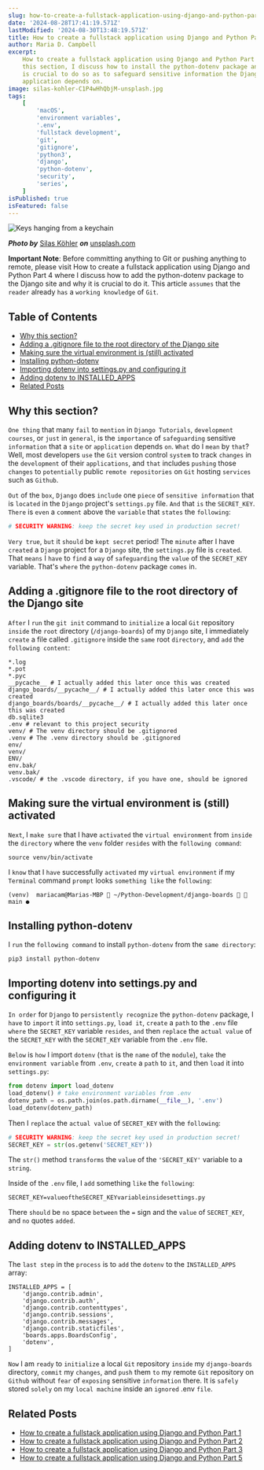 ```yaml
---
slug: how-to-create-a-fullstack-application-using-django-and-python-part-4
date: '2024-08-28T17:41:19.571Z'
lastModified: '2024-08-30T13:48:19.571Z'
title: How to create a fullstack application using Django and Python Part 4
author: Maria D. Campbell
excerpt:
    How to create a fullstack application using Django and Python Part 4. In
    this section, I discuss how to install the python-dotenv package and why it
    is crucial to do so as to safeguard sensitive information the Django
    application depends on.
image: silas-kohler-C1P4wHhQbjM-unsplash.jpg
tags:
    [
        'macOS',
        'environment variables',
        '.env',
        'fullstack development',
        'git',
        'gitignore',
        'python3',
        'django',
        'python-dotenv',
        'security',
        'series',
    ]
isPublished: true
isFeatured: false
---
```


![Keys hanging from a keychain](silas-kohler-C1P4wHhQbjM-unsplash.jpg)

**_Photo by_**
[Silas Köhler](https://unsplash.com/photos/black-skeleton-keys-C1P4wHhQbjM)
**_on_**
[unsplash.com](https://unsplash.com/photos/black-skeleton-keys-C1P4wHhQbjM)

**Important Note**: Before committing anything to Git or pushing anything to
remote, please visit How to create a fullstack application using Django and
Python Part 4 where I discuss how to add the python-dotenv package to the Django
site and why it is crucial to do it. This article `assumes` that the `reader`
already `has` a `working knowledge` of `Git`.

## Table of Contents

-   [Why this section?](#why-this-section)
-   [Adding a .gitignore file to the root directory of the Django site](#adding-a-gitignore-file-to-the-root-directory-of-the-django-site)
-   [Making sure the virtual environment is (still) activated](#making-sure-the-virtual-environment-is-still-activated)
-   [Installing python-dotenv](#installing-python-dotenv)
-   [Importing dotenv into settings.py and configuring it](#importing-dotenv-into-settingspy-and-configuring-it)
-   [Adding dotenv to INSTALLED_APPS](#adding-dotenv-to-installed-apps)
-   [Related Posts](#related-posts)

## Why this section?

`One thing` that many `fail` to `mention` in `Django Tutorials`,
`development courses`, or `just` in `general`, is the `importance` of
`safeguarding` sensitive `information` that a `site` or `application` depends
`on`. `What` do I `mean` by `that`? Well, most developers `use` the `Git`
version control `system` to track `changes` in the `development` of their
`applications`, and `that` includes `pushing` those `changes` to `potentially`
public `remote repositories` on `Git` hosting `services` such as `Github`.

`Out` of the `box`, `Django` does `include` one `piece` of
`sensitive information` that is `located` in the `Django` project's
`settings.py` file. `And` that `is` the `SECRET_KEY`. `There` is `even` a
`comment` above the `variable` that `states` the `following`:

```python
# SECURITY WARNING: keep the secret key used in production secret!
```

`Very true`, `but` it `should` be `kept secret` period! The `minute` after I
have `created` a `Django` project for a `Django` site, the `settings.py` file is
`created`. That `means` I `have` to `find` a `way` of `safeguarding` the `value`
of the `SECRET_KEY` variable. That's `where` the `python-dotenv` package `comes`
in.

## Adding a .gitignore file to the root directory of the Django site

`After` I `run` the `git init` command to `initialize` a local `Git` repository
`inside` the `root` directory (`/django-boards`) of my `Django` site, I
immediately `create` a file called `.gitignore` inside the `same` root
`directory`, and `add` the `following content`:

```shell
*.log
*.pot
*.pyc
__pycache__ # I actually added this later once this was created
django_boards/__pycache__/ # I actually added this later once this was created
django_boards/boards/__pycache__/ # I actually added this later once this was created
db.sqlite3
.env # relevant to this project security
venv/ # The venv directory should be .gitignored
.venv # The .venv directory should be .gitignored
env/
venv/
ENV/
env.bak/
venv.bak/
.vscode/ # the .vscode directory, if you have one, should be ignored
```

## Making sure the virtual environment is (still) activated

`Next`, I `make sure` that I have `activated` the `virtual environment` from
`inside` the `directory` where the `venv` folder `resides` with the
`following command`:

```shell
source venv/bin/activate
```

I `know` that I `have` successfully `activated` my `virtual environment` if my
`Terminal` command `prompt` looks `something like` the `following`:

```shell
(venv)  mariacam@Marias-MBP  ~/Python-Development/django-boards   main ●
```

## Installing python-dotenv

I `run` the `following command` to install `python-dotenv` from the
`same directory`:

```shell
pip3 install python-dotenv
```

## Importing dotenv into settings.py and configuring it

`In order` for `Django` to `persistently recognize` the `python-dotenv` package,
I `have` to `import` it into `settings.py`, `load it`, `create` a `path` to the
`.env` file `where` the `SECRET_KEY` variable `resides`, `and` then `replace`
the `actual value` of the `SECRET_KEY` with the `SECRET_KEY` variable from the
`.env` file.

`Below` is `how` I import `dotenv` (`that` is the `name` of the `module`),
`take` the `environment variable` from `.env`, `create` a `path` to `it`, and
then `load` it into `settings.py`:

```python
from dotenv import load_dotenv
load_dotenv() # take environment variables from .env
dotenv_path = os.path.join(os.path.dirname(__file__), '.env')
load_dotenv(dotenv_path)
```

Then I `replace` the `actual value` of `SECRET_KEY` with the `following`:

```python
# SECURITY WARNING: keep the secret key used in production secret!
SECRET_KEY = str(os.getenv('SECRET_KEY'))
```

The `str()` method `transforms` the `value` of the `'SECRET_KEY'` variable to a
`string`.

Inside of the `.env` file, I `add` something `like` the `following`:

```shell
SECRET_KEY=valueoftheSECRET_KEYvariableinsidesettings.py
```

There `should` be `no` space `between` the `=` sign and the `value` of
`SECRET_KEY`, and `no` quotes `added`.

## Adding dotenv to INSTALLED_APPS

The `last step` in the `process` is to `add` the `dotenv` to the
`INSTALLED_APPS` array:

```shell
INSTALLED_APPS = [
    'django.contrib.admin',
    'django.contrib.auth',
    'django.contrib.contenttypes',
    'django.contrib.sessions',
    'django.contrib.messages',
    'django.contrib.staticfiles',
    'boards.apps.BoardsConfig',
    'dotenv',
]
```

`Now` I am `ready` to `initialize` a local `Git` repository `inside` my
`django-boards` directory, `commit` my `changes`, and `push` them `to` my remote
`Git` repository on `Github` without `fear` of `exposing` sensitive
`information` there. It is `safely` stored `solely` on my `local machine` inside
an `ignored` .env `file`.

## Related Posts

-   [How to create a fullstack application using Django and Python Part 1](/blog/how-to-create-a-fullstack-application-using-django-and-python-part-1)
-   [How to create a fullstack application using Django and Python Part 2](/blog/how-to-create-a-fullstack-application-using-django-and-python-part-2)
-   [How to create a fullstack application using Django and Python Part 3](/blog/how-to-create-a-fullstack-application-using-django-and-python-part-3)
-   [How to create a fullstack application using Django and Python Part 5](/blog/how-to-create-a-fullstack-application-using-django-and-python-part-5)
